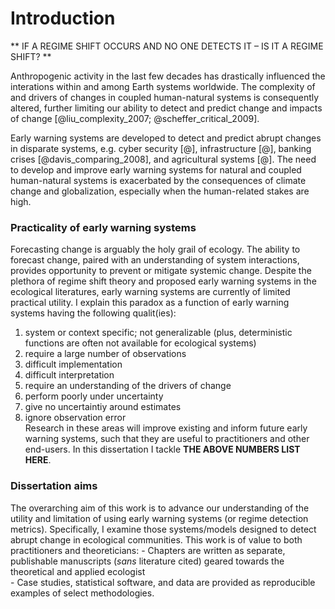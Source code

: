 # Introduction {#intro-chapter}

** IF A REGIME SHIFT OCCURS AND NO ONE DETECTS IT -- IS IT A REGIME SHIFT? **

Anthropogenic activity in the last few decades has drastically influenced the interations within and among Earth systems worldwide. The complexity of and drivers of changes in coupled human-natural systems is consequently altered, further limiting our ability to detect and predict change and impacts of change [@liu_complexity_2007; @scheffer_critical_2009]. 

Early warning systems are developed to detect and predict abrupt changes in disparate systems, e.g. cyber security [@], infrastructure [@], banking crises [@davis_comparing_2008], and agricultural systems [@]. The need to develop and improve early warning systems for natural and coupled human-natural systems is exacerbated by the consequences of climate change and globalization, especially when the human-related stakes are high. 

### Practicality of early warning systems

Forecasting change is arguably the holy grail of ecology. The ability to forecast change, paired with an understanding of system interactions, provides opportunity to prevent or mitigate systemic change. Despite the plethora of regime shift theory and proposed early warning systems in the ecological literatures, early warning systems are currently of limited practical utility. I explain this paradox as a function of early warning systems having the following qualit(ies):

  1. system or context specific; not generalizable  (plus, deterministic functions are often not available for ecological systems) 
  1. require a large number of observations  
  1. difficult implementation  
  1. difficult interpretation  
  1. require an understanding of the drivers of change  
  1. perform poorly under uncertainty  
  1. give no uncertaintiy around estimates  
  1. ignore observation error  
Research in these areas will improve existing and inform future early warning systems, such that they are useful to practitioners and other end-users. In this dissertation I tackle __THE ABOVE NUMBERS LIST HERE__.




### Dissertation aims  

The overarching aim of this work is to advance our understanding of the utility and limitation of using early warning systems (or regime detection metrics). Specifically, I examine those systems/models designed to detect abrupt change in ecological communities. This work is of value to both practitioners and theoreticians: 
  - Chapters are written as separate, publishable manuscripts (*sans* literature cited) geared towards the theoretical and applied ecologist   
  - Case studies, statistical software, and data are provided as reproducible examples of select methodologies. 

